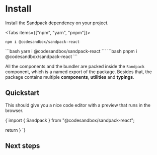 
# Install

Install the Sandpack dependency on your project.

<Tabs items={["npm", "yarn", "pnpm"]}>
  <Tab>  
```shell
npm i @codesandbox/sandpack-react
```
  </Tab>

  <Tab>
```bash
yarn i @codesandbox/sandpack-react 
```
  </Tab>

  <Tab>
    ```bash
pnpm i @codesandbox/sandpack-react 
```
  </Tab>
</Tabs>

All the components and the bundler are packed inside the `Sandpack` component, which is a named export of the package. Besides that, the package contains multiple **components**, **utilities** and **typings**.

## Quickstart

This should give you a nice code editor with a preview that runs in the browser.

<CodeBlock stack>
{`import { Sandpack } from "@codesandbox/sandpack-react";

  return <Sandpack />
}
`}
</CodeBlock>

## Next steps

<IntroSection>
  <IntroCard
    icon="Code"
    title="Templates & files"
    description="Learn how to add files to your projects and start coding in record time."
    href="/getting-started/usage"
  />

  <IntroCard
    icon="Theme"
    title="Themes"
    description="Design and customize your own theme and find other Sandpack presets."
    href="/getting-started/themes"
  />
</IntroSection>
